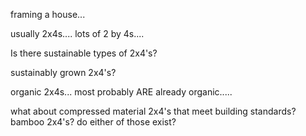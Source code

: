 framing a house...

usually 2x4s.... lots of 2 by 4s....



Is there sustainable types of 2x4's? 

sustainably grown 2x4's? 

organic 2x4s... most probably ARE already organic.....

what about compressed material 2x4's that meet building standards? bamboo 2x4's? do either of those exist?
{{Stub}}